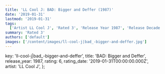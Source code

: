 ```yaml
---
title: 'LL Cool J: BAD: Bigger and Deffer (1987)'
date: '2019-01-31'
lastmod: '2019-01-31'
tags:
  ['Artist LL Cool J', 'Rated 3', 'Release Year 1987', 'Release Decade 1980']
summary: 'Rated 3'
authors: ['default']
images: ['/content/images/ll-cool-j|bad_-bigger-and-deffer.jpg']
---
```


  key: 'll-cool-j|bad_-bigger-and-deffer',
  title: 'BAD: Bigger and Deffer',
  release_year: 1987,
  rating: 6,
  rating_date: '2019-01-31T00:00:00.000Z',
  artist: 'LL Cool J',
};

<MusicRating data={data} />
